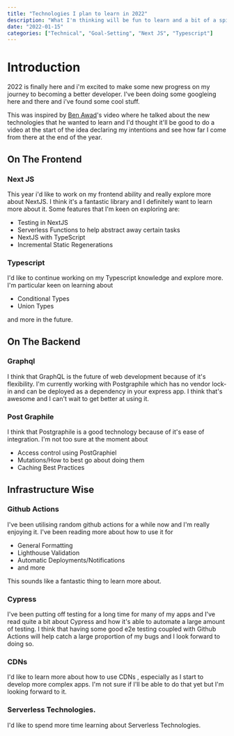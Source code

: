 ```yaml
---
title: "Technologies I plan to learn in 2022"
description: "What I'm thinking will be fun to learn and a bit of a spiel why I think it's a good idea to learn it."
date: "2022-01-15"
categories: ["Technical", "Goal-Setting", "Next JS", "Typescript"]
---
```


# Introduction

2022 is finally here and i'm excited to make some new progress on my journey to becoming a better developer. I've been doing some googleing here and there and i've found some cool stuff.

This was inspired by [Ben Awad](https://www.youtube.com/watch?v=qQzrGffpIGI)'s video where he talked about the new technologies that he wanted to learn and I'd thought it'll be good to do a video at the start of the idea declaring my intentions and see how far I come from there at the end of the year.

## On The Frontend

### Next JS

This year i'd like to work on my frontend ability and really explore more about NextJS. I think it's a fantastic library and I definitely want to learn more about it. Some features that I'm keen on exploring are:

- Testing in NextJS
- Serverless Functions to help abstract away certain tasks
- NextJS with TypeScript
- Incremental Static Regenerations

### Typescript

I'd like to continue working on my Typescript knowledge and explore more. I'm particular keen on learning about

- Conditional Types
- Union Types

and more in the future.

## On The Backend

### Graphql

I think that GraphQL is the future of web development because of it's flexibility. I'm currently working with Postgraphile which has no vendor lock-in and can be deployed as a dependency in your express app. I think that's awesome and I can't wait to get better at using it.

### Post Graphile

I think that Postgraphile is a good technology because of it's ease of integration. I'm not too sure at the moment about

- Access control using PostGraphiel
- Mutations/How to best go about doing them
- Caching Best Practices

## Infrastructure Wise

### Github Actions

I've been utilising random github actions for a while now and I'm really enjoying it. I've been reading more about how to use it for

- General Formatting
- Lighthouse Validation
- Automatic Deployments/Notifications
- and more

This sounds like a fantastic thing to learn more about.

### Cypress

I've been putting off testing for a long time for many of my apps and I've read quite a bit about Cypress and how it's able to automate a large amount of testing. I think that having some good e2e testing coupled with Github Actions will help catch a large proportion of my bugs and I look forward to doing so.

### CDNs

I'd like to learn more about how to use CDNs , especially as I start to develop more complex apps. I'm not sure if I'll be able to do that yet but I'm looking forward to it.

### Serverless Technologies.

I'd like to spend more time learning about Serverless Technologies.
